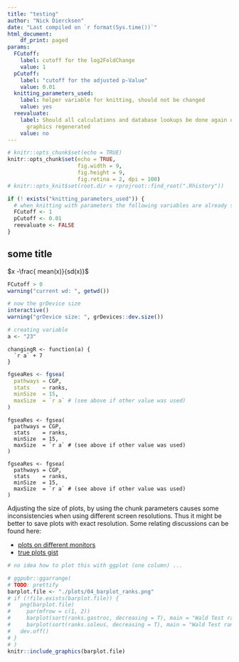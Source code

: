```yaml
---
title: "testing"
author: "Nick Diercksen"
date: "Last compiled on `r format(Sys.time())`"
html_document:
    df_print: paged
params:
  FCutoff:
    label: cutoff for the log2FoldChange
    value: 1
  pCutoff:
    label: "cutoff for the adjusted p-Value"
    value: 0.01
  knitting_parameters_used:
    label: helper variable for knitting, should not be changed
    value: yes
  reevaluate:
    label: Should all calculations and database lookups be done again or just e.g.
      graphics regenerated
    value: no
---
```


```r
# knitr::opts_chunk$set(echo = TRUE)
knitr::opts_chunk$set(echo = TRUE,
                      fig.width = 9,
                      fig.height = 9,
                      fig.retina = 2, dpi = 100)
# knitr::opts_knit$set(root.dir = rprojroot::find_root(".Rhistory"))
```


```r
if (! exists("knitting_parameters_used")) {
  # when knitting with parameters the following variables are already set
  FCutoff <- 1
  pCutoff <- 0.01
  reevaluate <- FALSE
} 
```


## some title

$x -\frac{ mean(x)}{sd(x)}$

```r
FCutoff > 0
warning("current wd: ", getwd())

# now the grDevice size
interactive()
warning("grDevice size: ", grDevices::dev.size())
```



```r
# creating variable
a <- "23"
```

```{}
changingR <- function(a) {
  `r a` + 7
}
```


```r
fgseaRes <- fgsea(
  pathways = CGP,
  stats    = ranks,
  minSize  = 15,
  maxSize  = `r a` # (see above if other value was used)
)
```


```fgsea_sample
fgseaRes <- fgsea(
  pathways = CGP,
  stats    = ranks,
  minSize  = 15,
  maxSize  = `r a` # (see above if other value was used)
)
```



```{}
fgseaRes <- fgsea(
  pathways = CGP,
  stats    = ranks,
  minSize  = 15,
  maxSize  = `r a` # (see above if other value was used)
)
```


Adjusting the size of plots, by using the chunk parameters causes some inconsistencies
when using different screen resolutions. Thus it might be better to save plots with exact
resolution.
Some relating discussions can be found here:

* [plots on different monitors](https://github.com/rstudio/rmarkdown/issues/1827)
* [true plots gist](https://gist.github.com/debruine/baa61e561935d5e0df1ea0f294399c6c)


```r
# no idea how to plot this with ggplot (one column) ...

# ggpubr::ggarrange(
# TODO: prettify
barplot.file <- "./plots/04_barplot_ranks.png"
# if (!file.exists(barplot.file)) {
#   png(barplot.file)
#     par(mfrow = c(1, 2))
#     barplot(sort(ranks.gastroc, decreasing = T), main = "Wald Test ranks, gastroc")
#     barplot(sort(ranks.soleus, decreasing = T), main = "Wald Test ranks, soleus")
#   dev.off()
# }
# )
knitr::include_graphics(barplot.file)
```

<!-- ![barplot ranks distribution](../plots/04_barplot_ranks.png) -->
